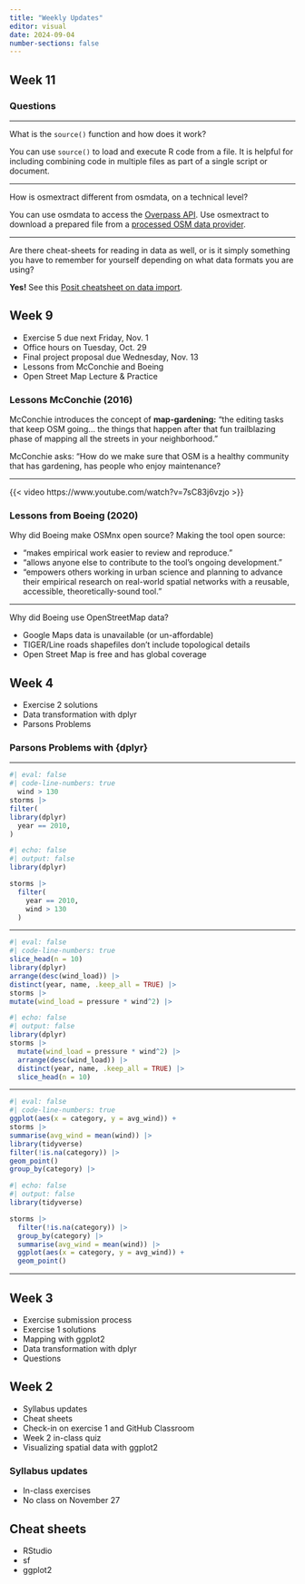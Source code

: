 ```yaml
---
title: "Weekly Updates"
editor: visual
date: 2024-09-04
number-sections: false
---
```


## Week 11

### Questions

----

What is the `source()` function and how does it work?

You can use `source()` to load and execute R code from a file. It is helpful for including combining code in multiple files as part of a single script or document.  

----

How is osmextract different from osmdata, on a technical level?

You can use osmdata to access the [Overpass API](https://overpass-api.de/). Use osmextract to download a prepared file from a [processed OSM data provider](https://wiki.openstreetmap.org/wiki/Processed_data_providers).

----

Are there cheat-sheets for reading in data as well, or is it simply something you have to remember for yourself depending on what data formats you are using?

**Yes!** See this [Posit cheatsheet on data import](https://github.com/rstudio/cheatsheets/blob/main/data-import.pdf).



## Week 9

-   Exercise 5 due next Friday, Nov. 1
-   Office hours on Tuesday, Oct. 29
-   Final project proposal due Wednesday, Nov. 13
-   Lessons from McConchie and Boeing
-   Open Street Map Lecture & Practice

### Lessons McConchie (2016)

McConchie introduces the concept of **map-gardening:** "the editing tasks that keep OSM going... the things that happen after that fun trailblazing phase of mapping all the streets in your neighborhood."

McConchie asks: "How do we make sure that OSM is a healthy community that has gardening, has people who enjoy maintenance?

------------------------------------------------------------------------

{{< video https://www.youtube.com/watch?v=7sC83j6vzjo >}}

### Lessons from Boeing (2020)

Why did Boeing make OSMnx open source? Making the tool open source:

-   "makes empirical work easier to review and reproduce."
-   "allows anyone else to contribute to the tool’s ongoing development."
-   "empowers others working in urban science and planning to advance their empirical research on real-world spatial networks with a reusable, accessible, theoretically-sound tool."

------------------------------------------------------------------------

Why did Boeing use OpenStreetMap data?

-   Google Maps data is unavailable (or un-affordable)
-   TIGER/Line roads shapefiles don't include topological details
-   Open Street Map is free and has global coverage

## Week 4

-   Exercise 2 solutions
-   Data transformation with dplyr
-   Parsons Problems

### Parsons Problems with {dplyr}

------------------------------------------------------------------------

```r
#| eval: false
#| code-line-numbers: true
  wind > 130
storms |>
filter(
library(dplyr)
  year == 2010,
)
```

```r
#| echo: false
#| output: false
library(dplyr)

storms |>
  filter(
    year == 2010,
    wind > 130
  )
```

------------------------------------------------------------------------

```r
#| eval: false
#| code-line-numbers: true
slice_head(n = 10)
library(dplyr)
arrange(desc(wind_load)) |>
distinct(year, name, .keep_all = TRUE) |>
storms |>
mutate(wind_load = pressure * wind^2) |>
```

```r
#| echo: false
#| output: false
library(dplyr)
storms |>
  mutate(wind_load = pressure * wind^2) |> 
  arrange(desc(wind_load)) |> 
  distinct(year, name, .keep_all = TRUE) |> 
  slice_head(n = 10)
```

------------------------------------------------------------------------

```r
#| eval: false
#| code-line-numbers: true
ggplot(aes(x = category, y = avg_wind)) +
storms |>
summarise(avg_wind = mean(wind)) |>
library(tidyverse)
filter(!is.na(category)) |>
geom_point()
group_by(category) |>
```

```r
#| echo: false
#| output: false
library(tidyverse)

storms |>
  filter(!is.na(category)) |>
  group_by(category) |>
  summarise(avg_wind = mean(wind)) |>
  ggplot(aes(x = category, y = avg_wind)) +
  geom_point()
```

------------------------------------------------------------------------

## Week 3

-   Exercise submission process
-   Exercise 1 solutions
-   Mapping with ggplot2
-   Data transformation with dplyr
-   Questions

## Week 2

-   Syllabus updates
-   Cheat sheets
-   Check-in on exercise 1 and GitHub Classroom
-   Week 2 in-class quiz
-   Visualizing spatial data with ggplot2

### Syllabus updates

-   In-class exercises
-   No class on November 27

## Cheat sheets

-   RStudio
-   sf
-   ggplot2
